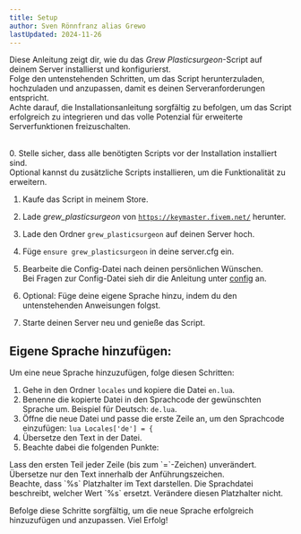 ```yaml
---
title: Setup
author: Sven Rönnfranz alias Grewo
lastUpdated: 2024-11-26
---
```


Diese Anleitung zeigt dir, wie du das *Grew Plasticsurgeon*-Script auf deinem Server installierst und konfigurierst.<br/>
Folge den untenstehenden Schritten, um das Script herunterzuladen, hochzuladen und anzupassen, damit es deinen Serveranforderungen entspricht.<br/>
Achte darauf, die Installationsanleitung sorgfältig zu befolgen, um das Script erfolgreich zu integrieren und das volle Potenzial für erweiterte Serverfunktionen freizuschalten.<br/>
<br/>

<Steps>
  0. Stelle sicher, dass alle benötigten Scripts vor der Installation installiert sind.<br/>
     Optional kannst du zusätzliche Scripts installieren, um die Funktionalität zu erweitern.

  1. Kaufe das Script in meinem Store.
  
  2. Lade *grew_plasticsurgeon* von <a href="https://keymaster.fivem.net/" target="_blank">`https://keymaster.fivem.net/`</a> herunter.

  3. Lade den Ordner `grew_plasticsurgeon` auf deinen Server hoch.

  4. Füge `ensure grew_plasticsurgeon` in deine server.cfg ein.

  5. Bearbeite die Config-Datei nach deinen persönlichen Wünschen.<br/>
     Bei Fragen zur Config-Datei sieh dir die Anleitung unter <a href="/grew_plasticsurgeon/config" target="_self">config</a> an.

  6. Optional: Füge deine eigene Sprache hinzu, indem du den untenstehenden Anweisungen folgst.

  7. Starte deinen Server neu und genieße das Script.
</Steps>

## Eigene Sprache hinzufügen:
Um eine neue Sprache hinzuzufügen, folge diesen Schritten:
<Steps>
  1. Gehe in den Ordner `locales` und kopiere die Datei `en.lua`.
  2. Benenne die kopierte Datei in den Sprachcode der gewünschten Sprache um. Beispiel für Deutsch: `de.lua`.
  3. Öffne die neue Datei und passe die erste Zeile an, um den Sprachcode einzufügen: `lua Locales['de'] = {`
  4. Übersetze den Text in der Datei.
  5. Beachte dabei die folgenden Punkte:
</Steps>

<Aside type="caution">
  Lass den ersten Teil jeder Zeile (bis zum `=`-Zeichen) unverändert. Übersetze nur den Text innerhalb der Anführungszeichen.
</Aside>
<Aside type="caution">
  Beachte, dass `%s` Platzhalter im Text darstellen. Die Sprachdatei beschreibt, welcher Wert `%s` ersetzt. Verändere diesen Platzhalter nicht.
</Aside>

Befolge diese Schritte sorgfältig, um die neue Sprache erfolgreich hinzuzufügen und anzupassen. Viel Erfolg!

